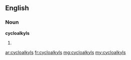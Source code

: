 ==English==

===Noun===
'''cycloalkyls'''

# {{plural of|cycloalkyl}}

[[ar:cycloalkyls]]
[[fr:cycloalkyls]]
[[mg:cycloalkyls]]
[[my:cycloalkyls]]